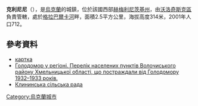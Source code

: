 {{coord|49|35|45|N|26|25|1|E|scale:100000|display=title}}

'''克利尼尼'''（{{lang-uk|Клинини}}），是[[烏克蘭|烏克蘭]]的城鎮，位於該國西部[[赫梅利尼茨基州|赫梅利尼茨基州]]，由[[沃洛奇斯克區|沃洛奇斯克區]]負責管轄，處於[[格拉巴爾卡河_(茲布魯奇河支流)|格拉巴爾卡河]]畔，面積2.5平方公里，海拔高度314米，2001年人口712。

==參考資料==
* [http://gska2.rada.gov.ua/pls/z7502/A005?rdat1=17.07.2009&rf7571=35509 картка]{{dead link|date=2017年11月 |bot=InternetArchiveBot |fix-attempted=yes }}
* [https://web.archive.org/web/20160304103840/http://admvol.at.ua/golodvregioni.doc Голодомор у регіоні. Перелік населених пунктів Волочиського району Хмельницької області, що постраждали від Голодомору 1932–1933 років.]
* [https://web.archive.org/web/20130314094932/http://volrada.km.ua/content/category/16/95/139/ Клининська сільська рада]

{{Ukraine-geo-stub}}
[[Category:烏克蘭城市|Category:烏克蘭城市]]